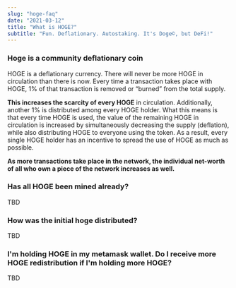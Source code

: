 ```yaml
---
slug: "hoge-faq"
date: "2021-03-12"
title: "What is HOGE?"
subtitle: "Fun. Deflationary. Autostaking. It's Doge©, but DeFi!"
---
```



<Content>
<Section>

<article>
  <h3>Hoge is a community deflationary coin</h3>
  <p>
    HOGE is a deflationary currency. There will never be more HOGE in
    circulation than there is now. Every time a transaction takes place with
    HOGE, 1% of that transaction is removed or “burned” from the total supply.
  </p>
  <p>
    <strong>This increases the scarcity of every HOGE</strong> in circulation.
    Additionally, another 1% is distributed among every HOGE holder. What this
    means is that every time HOGE is used, the value of the remaining HOGE in
    circulation is increased by simultaneously decreasing the supply
    (deflation), while also distributing HOGE to everyone using the token. As a
    result, every single HOGE holder has an incentive to spread the use of HOGE
    as much as possible.
  </p>
  <p>
    <strong>
      As more transactions take place in the network, the individual net-worth
      of all who own a piece of the network increases as well.
    </strong>
  </p>
</article>

<article className="mt-6">
  <h3>Has all HOGE been mined already?</h3>
  <p>TBD</p>
</article>

<article className="mt-6">
  <h3>How was the initial hoge distributed?</h3>
  <p>TBD</p>
</article>

<article className="mt-6">
  <h3>
    I'm holding HOGE in my metamask wallet. Do I receive more HOGE
    redistribution if I'm holding more HOGE?
  </h3>
  <p>TBD</p>
</article>

</Section>

</Content>
